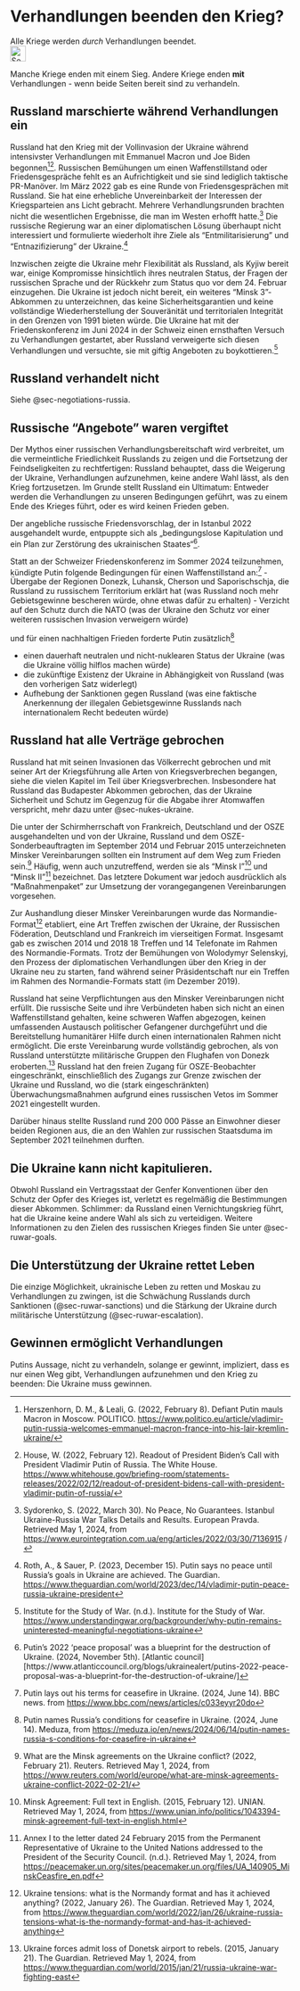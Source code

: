 # Verhandlungen beenden den Krieg? {#sec-negotiations-endwar}

::: {.callout-caution title=„Myth“}
Alle Kriege werden *durch* Verhandlungen beendet.
[<br>![Search for topic in EUvsDisinfo](../all_common_img/EUvsDisinfo_400x240.jpg){height=2em}](https://euvsdisinfo.eu/disinformation-cases/?text=negotiations%20end%20war&sort=relevance)
:::

::: {.callout-tip title=„Truth“}
Manche Kriege enden mit einem Sieg. Andere Kriege enden __mit__ Verhandlungen - wenn beide Seiten bereit sind zu verhandeln.
:::

## Russland marschierte während Verhandlungen ein

Russland hat den Krieg mit der Vollinvasion der Ukraine während intensivster Verhandlungen mit Emmanuel Macron und Joe Biden begonnen[^negotiations-endwar.de-3][^negotiations-endwar.de-4]. Russischen Bemühungen um einen Waffenstillstand oder Friedensgespräche fehlt es an Aufrichtigkeit und sie sind lediglich taktische PR-Manöver. Im März 2022 gab es eine Runde von Friedensgesprächen mit Russland. Sie hat eine erhebliche Unvereinbarkeit der Interessen der Kriegsparteien ans Licht gebracht. Mehrere Verhandlungsrunden brachten nicht die wesentlichen Ergebnisse, die man im Westen erhofft hatte.[^negotiations-endwar.de-5] Die russische Regierung war an einer diplomatischen Lösung überhaupt nicht interessiert und formulierte wiederholt ihre Ziele als “Entmilitarisierung” und “Entnazifizierung” der Ukraine.[^negotiations-endwar.de-6]

Inzwischen zeigte die Ukraine mehr Flexibilität als Russland, als Kyjiw bereit war, einige Kompromisse hinsichtlich ihres neutralen Status, der Fragen der russischen Sprache und der Rückkehr zum Status quo vor dem 24\. Februar einzugehen. Die Ukraine ist jedoch nicht bereit, ein weiteres “Minsk 3”-Abkommen zu unterzeichnen, das keine Sicherheitsgarantien und keine vollständige Wiederherstellung der Souveränität und territorialen Integrität in den Grenzen von 1991 bieten würde. Die Ukraine hat mit der Friedenskonferenz im Juni 2024 in der Schweiz einen ernsthaften Versuch zu Verhandlungen gestartet, aber Russland verweigerte sich diesen Verhandlungen und versuchte, sie mit giftig Angeboten zu boykottieren.[^negotiations-endwar.de-7] 


## Russland verhandelt nicht

Siehe @sec-negotiations-russia.


## Russische "Angebote" waren vergiftet

Der Mythos einer russischen Verhandlungsbereitschaft wird verbreitet, um die vermeintliche Friedlichkeit Russlands zu zeigen und die Fortsetzung der Feindseligkeiten zu rechtfertigen: Russland behauptet, dass die Weigerung der Ukraine, Verhandlungen aufzunehmen, keine andere Wahl lässt, als den Krieg fortzusetzen. Im Grunde stellt Russland ein Ultimatum: Entweder werden die Verhandlungen zu unseren Bedingungen geführt, was zu einem Ende des Krieges führt, oder es wird keinen Frieden geben.

Der angebliche russische Friedensvorschlag, der in Istanbul 2022 ausgehandelt wurde, entpuppte sich als „bedingungslose Kapitulation und ein Plan zur Zerstörung des ukrainischen Staates“[^negotiations-endwar.de-1].

Statt an der Schweizer Friedenskonferenz im Sommer 2024 teilzunehmen, kündigte Putin folgende Bedingungen für einen Waffenstillstand an:[^negotiations-endwar.de-2]
- Übergabe der Regionen Donezk, Luhansk, Cherson und Saporischschja, die Russland zu russischem Territorium erklärt hat (was Russland noch mehr Gebietsgewinne bescheren würde, ohne etwas dafür zu erhalten)
- Verzicht auf den Schutz durch die NATO (was der Ukraine den Schutz vor einer weiteren russischen Invasion verweigern würde)

und für einen nachhaltigen Frieden forderte Putin zusätzlich[^negotiations-endwar.de-10]

- einen dauerhaft neutralen und nicht-nuklearen Status der Ukraine (was die Ukraine völlig hilflos machen würde)
- die zukünftige Existenz der Ukraine in Abhängigkeit von Russland (was den vorherigen Satz widerlegt)
- Aufhebung der Sanktionen gegen Russland (was eine faktische Anerkennung der illegalen Gebietsgewinne Russlands nach internationalem Recht bedeuten würde)


## Russland hat alle Verträge gebrochen

Russland hat mit seinen Invasionen das Völkerrecht gebrochen und mit seiner Art der Kriegsführung alle Arten von Kriegsverbrechen begangen, siehe die vielen Kapitel im Teil über Kriegsverbrechen. Insbesondere hat Russland das Budapester Abkommen gebrochen, das der Ukraine Sicherheit und Schutz im Gegenzug für die Abgabe ihrer Atomwaffen verspricht, mehr dazu unter @sec-nukes-ukraine.

Die unter der Schirmherrschaft von Frankreich, Deutschland und der OSZE ausgehandelten und von der Ukraine, Russland und dem OSZE-Sonderbeauftragten im September 2014 und Februar 2015 unterzeichneten Minsker Vereinbarungen sollten ein Instrument auf dem Weg zum Frieden sein.[^negotiations-endwar.de-8] Häufig, wenn auch unzutreffend, werden sie als “Minsk I”[^negotiations-endwar.de-9] und “Minsk II”[^negotiations-endwar.de-11] bezeichnet. Das letztere Dokument war jedoch ausdrücklich als “Maßnahmenpaket” zur Umsetzung der vorangegangenen Vereinbarungen vorgesehen.

Zur Aushandlung dieser Minsker Vereinbarungen wurde das Normandie-Format[^negotiations-endwar.de-12] etabliert, eine Art Treffen zwischen der Ukraine, der Russischen Föderation, Deutschland und Frankreich im vierseitigen Format. Insgesamt gab es zwischen 2014 und 2018 18 Treffen und 14 Telefonate im Rahmen des Normandie-Formats. Trotz der Bemühungen von Wolodymyr Selenskyj, den Prozess der diplomatischen Verhandlungen über den Krieg in der Ukraine neu zu starten, fand während seiner Präsidentschaft nur ein Treffen im Rahmen des Normandie-Formats statt (im Dezember 2019). 

Russland hat seine Verpflichtungen aus den Minsker Vereinbarungen nicht erfüllt. Die russische Seite und ihre Verbündeten haben sich nicht an einen Waffenstillstand gehalten, keine schweren Waffen abgezogen, keinen umfassenden Austausch politischer Gefangener durchgeführt und die Bereitstellung humanitärer Hilfe durch einen internationalen Rahmen nicht ermöglicht. Die erste Vereinbarung wurde vollständig gebrochen, als von Russland unterstützte militärische Gruppen den Flughafen von Donezk eroberten.[^negotiations-endwar.de-13] Russland hat den freien Zugang für OSZE-Beobachter eingeschränkt, einschließlich des Zugangs zur Grenze zwischen der Ukraine und Russland, wo die (stark eingeschränkten) Überwachungsmaßnahmen aufgrund eines russischen Vetos im Sommer 2021 eingestellt wurden.

Darüber hinaus stellte Russland rund 200 000 Pässe an Einwohner dieser beiden Regionen aus, die an den Wahlen zur russischen Staatsduma im September 2021 teilnehmen durften.


## Die Ukraine kann nicht kapitulieren.

Obwohl Russland ein Vertragsstaat der Genfer Konventionen über den Schutz der Opfer des Krieges ist, verletzt es regelmäßig die Bestimmungen dieser Abkommen. Schlimmer: da Russland einen Vernichtungskrieg führt, hat die Ukraine keine andere Wahl als sich zu verteidigen. Weitere Informationen zu den Zielen des russischen Krieges finden Sie unter @sec-ruwar-goals.

## Die Unterstützung der Ukraine rettet Leben

Die einzige Möglichkeit, ukrainische Leben zu retten und Moskau zu Verhandlungen zu zwingen, ist die Schwächung Russlands durch Sanktionen (@sec-ruwar-sanctions) und die Stärkung der Ukraine durch militärische Unterstützung (@sec-ruwar-escalation). 

## Gewinnen ermöglicht Verhandlungen

Putins Aussage, nicht zu verhandeln, solange er gewinnt, impliziert, dass es nur einen Weg gibt, Verhandlungen aufzunehmen und den Krieg zu beenden: Die Ukraine muss gewinnen.




[^negotiations-endwar.de-3]:  Herszenhorn, D. M., & Leali, G. (2022, February 8). Defiant Putin mauls Macron in Moscow. POLITICO. [https://www.politico.eu/article/vladimir-putin-russia-welcomes-emmanuel-macron-france-into-his-lair-kremlin-ukraine/](https://www.politico.eu/article/vladimir-putin-russia-welcomes-emmanuel-macron-france-into-his-lair-kremlin-ukraine/)

[^negotiations-endwar.de-4]:  House, W. (2022, February 12). Readout of President Biden’s Call with President Vladimir Putin of Russia. The White House. [https://www.whitehouse.gov/briefing-room/statements-releases/2022/02/12/readout-of-president-bidens-call-with-president-vladimir-putin-of-russia/](https://www.whitehouse.gov/briefing-room/statements-releases/2022/02/12/readout-of-president-bidens-call-with-president-vladimir-putin-of-russia/)

[^negotiations-endwar.de-5]:  Sydorenko, S. (2022, March 30). No Peace, No Guarantees. Istanbul Ukraine-Russia War Talks Details and Results. European Pravda. Retrieved May 1, 2024, from [https://www.eurointegration.com.ua/eng/articles/2022/03/30/7136915](https://www.eurointegration.com.ua/eng/articles/2022/03/30/7136915) /

[^negotiations-endwar.de-6]:  Roth, A., & Sauer, P. (2023, December 15). Putin says no peace until Russia’s goals in Ukraine are achieved. The Guardian. [https://www.theguardian.com/world/2023/dec/14/vladimir-putin-peace-russia-ukraine-president](https://www.theguardian.com/world/2023/dec/14/vladimir-putin-peace-russia-ukraine-president) 

[^negotiations-endwar.de-7]:  Institute for the Study of War. (n.d.). Institute for the Study of War. [https://www.understandingwar.org/backgrounder/why-putin-remains-uninterested-meaningful-negotiations-ukraine](https://www.understandingwar.org/backgrounder/why-putin-remains-uninterested-meaningful-negotiations-ukraine)

[^negotiations-endwar.de-8]:  What are the Minsk agreements on the Ukraine conflict? (2022, February 21). Reuters. Retrieved May 1, 2024, from [https://www.reuters.com/world/europe/what-are-minsk-agreements-ukraine-conflict-2022-02-21/](https://www.reuters.com/world/europe/what-are-minsk-agreements-ukraine-conflict-2022-02-21/)

[^negotiations-endwar.de-9]:  Minsk Agreement: Full text in English. (2015, February 12). UNIAN. Retrieved May 1, 2024, from [https://www.unian.info/politics/1043394-minsk-agreement-full-text-in-english.html](https://www.unian.info/politics/1043394-minsk-agreement-full-text-in-english.html)

[^negotiations-endwar.de-11]:  Annex I to the letter dated 24 February 2015 from the Permanent Representative of Ukraine to the United Nations addressed to the President of the Security Council. (n.d.). Retrieved May 1, 2024, from [https://peacemaker.un.org/sites/peacemaker.un.org/files/UA\_140905\_MinskCeasfire\_en.pdf](https://peacemaker.un.org/sites/peacemaker.un.org/files/UA\_140905\_MinskCeasfire\_en.pdf)

[^negotiations-endwar.de-12]:  Ukraine tensions: what is the Normandy format and has it achieved anything? (2022, January 26). The Guardian. Retrieved May 1, 2024, from [https://www.theguardian.com/world/2022/jan/26/ukraine-russia-tensions-what-is-the-normandy-format-and-has-it-achieved-anything](https://www.theguardian.com/world/2022/jan/26/ukraine-russia-tensions-what-is-the-normandy-format-and-has-it-achieved-anything)

[^negotiations-endwar.de-13]:  Ukraine forces admit loss of Donetsk airport to rebels. (2015, January 21). The Guardian. Retrieved May 1, 2024, from [https://www.theguardian.com/world/2015/jan/21/russia-ukraine-war-fighting-east](https://www.theguardian.com/world/2015/jan/21/russia-ukraine-war-fighting-east)


[^negotiations-endwar.de-1]: Putin’s 2022 ‘peace proposal’ was a blueprint for the destruction of Ukraine. (2024, November 5th). [Atlantic council][https://www.atlanticcouncil.org/blogs/ukrainealert/putins-2022-peace-proposal-was-a-blueprint-for-the-destruction-of-ukraine/]

[^negotiations-endwar.de-2]: Putin lays out his terms for ceasefire in Ukraine. (2024, June 14). BBC news. from [https://www.bbc.com/news/articles/c033eyyr20do](https://www.bbc.com/news/articles/c033eyyr20do)

[^negotiations-endwar.de-10]: Putin names Russia’s conditions for ceasefire in Ukraine. (2024, June 14). Meduza, from [https://meduza.io/en/news/2024/06/14/putin-names-russia-s-conditions-for-ceasefire-in-ukraine](https://meduza.io/en/news/2024/06/14/putin-names-russia-s-conditions-for-ceasefire-in-ukraine)

